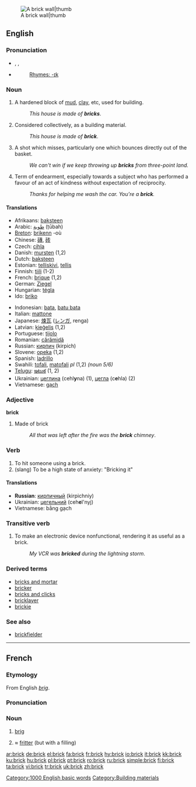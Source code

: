 [[Image:Brick wall old.jpg|A brick wall|thumb]]
==English==
{{wikipedia}}

===Pronunciation===
*{{AHD|/brĭk/}}, {{IPA|/brɪk/}}, {{SAMPA|/brIk/}}
*{{audio|en-us-brick.ogg|Audio (US)}}
*:[[Rhymes:English:-ɪk|Rhymes: -ɪk]]

===Noun===
{{en-noun}}

# A hardened block of [[mud]], [[clay]], etc, used for building.
#:''This house is made of '''bricks'''''.
# Considered collectively, as a building material.
#:''This house is made of '''brick'''''.
# {{basketball}} A shot which misses, particularly one which bounces directly out of the basket.
#: ''We can't win if we keep throwing up '''bricks''' from three-point land.''
# Term of endearment, especially towards a subject who has performed a favour of an act of kindness without expectation of reciprocity.
#: ''Thanks for helping me wash the car. You're a '''brick'''.''

====Translations====
{{top}}
*Afrikaans: [[baksteen]]
*Arabic: [[طوبة]] (ṭūbah)
*[[Breton]]: [[brikenn]] {{f}} -où
*Chinese: [[磚]], [[砖]]
*Czech: [[cihla]]
*Danish: [[mursten]] {{c}} (1,2)
*Dutch: [[baksteen]]
*Estonian: [[telliskivi]], [[tellis]]
*Finnish: [[tiili]] (1-2)
*French: [[brique]] {{f}} (1,2)
*German: [[Ziegel]] {{m}}
*Hungarian: [[tégla]]
*Ido: [[briko]]
{{mid}}
*Indonesian: [[bata]], [[batu bata]]
*Italian: [[mattone]]
*Japanese: [[煉瓦]] ([[レンガ]], renga)
*Latvian: [[ķieģelis]] {{m}} (1,2)
*Portuguese: [[tijolo]]
*Romanian: [[cărămidă]] {{f}}
*Russian: [[кирпич]] (kirpich)
*Slovene: [[opeka]] {{f}} (1,2)
*Spanish: [[ladrillo]] {{m}}
*Swahili: [[tofali]], [[matofali]] ''pl'' (1,2) ''(noun 5/6)''
*[[Telugu]]: [[ఇటుక]] (1, 2)
*Ukrainian: [[цеглина]] (cehl'''y'''na) {{f}} (1), [[цегла]] (c'''e'''hla) {{f}} (2)
*Vietnamese: [[gạch]]
{{bottom}}

===Adjective===
'''brick'''

# Made of brick
#:''All that was left after the fire was the '''brick''' chimney''.

===Verb===
{{en-verb}}

# To hit someone using a brick.
# (slang) To be a high state of anxiety: "Bricking it"

====Translations====
*'''Russian''': [[кирпичный]] (kirpichniy)
*Ukrainian: [[цегельний]] (ceh'''e'''l'nyj) {{m}}
*Vietnamese: bằng gạch

===Transitive verb===
{{rfc-trverb|Transitive verb}}
{{en-verb}}

# To make an electronic device nonfunctional, rendering it as useful as a brick.
#:''My VCR was '''bricked''' during the lightning storm''.

===Derived terms===
* [[bricks and mortar]]
* [[bricker]]
* [[bricks and clicks]]
* [[bricklayer]]
* [[brickie]]

===See also===
* [[brickfielder]]

[[Category:1000 English basic words]]
[[Category:Building materials]]

----

==French==

===Etymology===
From English ''[[brig]]''.

===Pronunciation===
{{IPA|/bʀik/}}

===Noun===
{{fr-noun-reg|m}}

# {{nautical}} [[brig]]
# ≈ [[fritter]] (but with a filling)

[[ar:brick]]
[[de:brick]]
[[el:brick]]
[[fa:brick]]
[[fr:brick]]
[[hy:brick]]
[[io:brick]]
[[it:brick]]
[[kk:brick]]
[[ku:brick]]
[[hu:brick]]
[[pl:brick]]
[[pt:brick]]
[[ro:brick]]
[[ru:brick]]
[[simple:brick]]
[[fi:brick]]
[[ta:brick]]
[[vi:brick]]
[[tr:brick]]
[[uk:brick]]
[[zh:brick]]